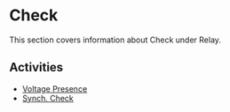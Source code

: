 # Check

This section covers information about Check under Relay.

## Activities

- [Voltage Presence](/docs/relay/check/voltage-presence)
- [Synch. Check](/docs/relay/check/synch-check)

